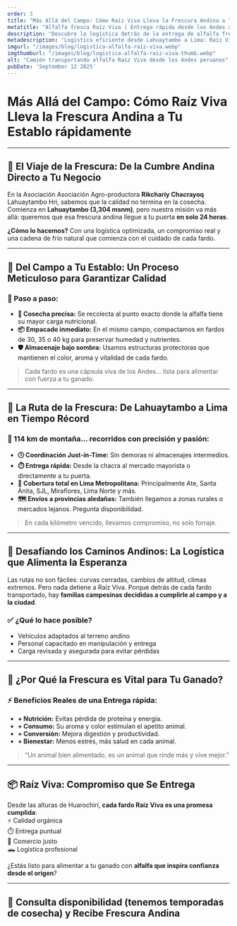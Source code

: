 ```yaml
---
order: 3
title: "Más Allá del Campo: Cómo Raíz Viva Lleva la Frescura Andina a Tu Establo rápidamente"
metatitle: "Alfalfa fresca Raíz Viva | Entrega rápida desde los Andes a Lima"
description: "Descubre la logística detrás de la entrega de alfalfa fresca en Lima de Raíz Viva. Conoce nuestro compromiso para llevar alfalfa de Huarochirí a tu hogar rápidamente, superando las vías andinas."
metadescription: "Logística eficiente desde Lahuaytambo a Lima: Raíz Viva entrega alfalfa fresca con calidad andina rápidamente. Ideal para ganado exigente."
imgurl: "/images/blog/logistica-alfalfa-raiz-viva.webp"
imgthumburl: "/images/blog/logistica-alfalfa-raiz-viva-thumb.webp"
alt: "Camión transportando alfalfa Raíz Viva desde los Andes peruanos"
pubDate: 'September 12 2025'
---
```


# **Más Allá del Campo: Cómo Raíz Viva Lleva la Frescura Andina a Tu Establo rápidamente**

---

## 🌾 **El Viaje de la Frescura: De la Cumbre Andina Directo a Tu Negocio**

En la Asociación Asociación Agro-productora **Rikchariy Chacrayoq** Lahuaytambo Hri, sabemos que la calidad no termina en la cosecha. Comienza en **Lahuaytambo (3,304 msnm)**, pero nuestra misión va más allá: queremos que esa frescura andina llegue a tu puerta **en solo 24 horas**.

**¿Cómo lo hacemos?** Con una logística optimizada, un compromiso real y una cadena de frío natural que comienza con el cuidado de cada fardo.

---

## 🚜 **Del Campo a Tu Establo: Un Proceso Meticuloso para Garantizar Calidad**

### 📍 Paso a paso:

- **🌿 Cosecha precisa:** Se recolecta al punto exacto donde la alfalfa tiene su mayor carga nutricional.
- **📦 Empacado inmediato:** En el mismo campo, compactamos en fardos de 30, 35 o 40 kg para preservar humedad y nutrientes.
- **🛡️ Almacenaje bajo sombra:** Usamos estructuras protectoras que mantienen el color, aroma y vitalidad de cada fardo.

> Cada fardo es una cápsula viva de los Andes… lista para alimentar con fuerza a tu ganado.

---

## 🚚 **La Ruta de la Frescura: De Lahuaytambo a Lima en Tiempo Récord**

### 📍 114 km de montaña… recorridos con precisión y pasión:

- **🕓 Coordinación Just-in-Time:** Sin demoras ni almacenajes intermedios.
- **⏱️ Entrega rápida:** Desde la chacra al mercado mayorista o directamente a tu puerta.
- **🌆 Cobertura total en Lima Metropolitana:** Principalmente Ate, Santa Anita, SJL, Miraflores, Lima Norte y más.
- **🗺️ Envíos a provincias aledañas:** También llegamos a zonas rurales o mercados lejanos. Pregunta disponibilidad.

> En cada kilómetro vencido, llevamos compromiso, no solo forraje.

---

## 🧭 **Desafiando los Caminos Andinos: La Logística que Alimenta la Esperanza**

Las rutas no son fáciles: curvas cerradas, cambios de altitud, climas extremos. Pero nada detiene a Raíz Viva. Porque detrás de cada fardo transportado, hay **familias campesinas decididas a cumplirle al campo y a la ciudad**.

### ✅ ¿Qué lo hace posible?

- Vehículos adaptados al terreno andino  
- Personal capacitado en manipulación y entrega  
- Carga revisada y asegurada para evitar pérdidas

---

## 🐄 **¿Por Qué la Frescura es Vital para Tu Ganado?**

### ⚡ Beneficios Reales de una Entrega rápida:

- **+ Nutrición:** Evitas pérdida de proteína y energía.
- **+ Consumo:** Su aroma y color estimulan el apetito animal.
- **+ Conversión:** Mejora digestión y productividad.
- **+ Bienestar:** Menos estrés, más salud en cada animal.

> “Un animal bien alimentado, es un animal que rinde más y vive mejor.”

---

## 📦 **Raíz Viva: Compromiso que Se Entrega**

Desde las alturas de Huarochirí, **cada fardo Raíz Viva es una promesa cumplida**:  
⚡ Calidad orgánica  
⏱️ Entrega puntual  
🤝 Comercio justo  
🛻 Logística profesional

¿Estás listo para alimentar a tu ganado con **alfalfa que inspira confianza desde el origen**?

---

## 🚀 **Consulta disponibilidad (tenemos temporadas de cosecha) y Recibe Frescura Andina**


<WhatsappSendUrl 
  text="Contactar" 
  message="Me interesa este artículo de su página web"
  variant="primary" 
/>